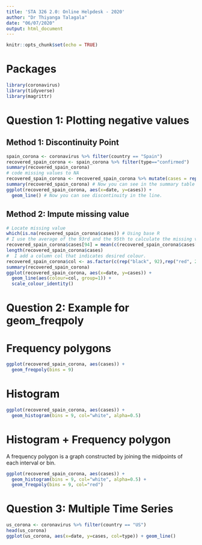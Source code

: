 ```yaml
---
title: 'STA 326 2.0: Online Helpdesk - 2020'
author: "Dr Thiyanga Talagala"
date: "06/07/2020"
output: html_document
---
```


```r
knitr::opts_chunk$set(echo = TRUE)
```

# Packages

```r
library(coronavirus)
library(tidyverse)
library(magrittr)

```

# Question 1: Plotting negative values

## Method 1: Discontinuity Point

```r

spain_corona <- coronavirus %>% filter(country == "Spain")
recovered_spain_corona <- spain_corona %>% filter(type=="confirmed")
summary(recovered_spain_corona)
# code missing values to NA
recovered_spain_corona <- recovered_spain_corona %>% mutate(cases = replace(cases, which(cases < 0), NA))
summary(recovered_spain_corona) # Now you can see in the summary table there are no negative values instead we have NA's
ggplot(recovered_spain_corona, aes(x=date, y=cases)) +
  geom_line() # Now you can see discontinuity in the line.
```

## Method 2: Impute missing value

```r
# Locate missing value
which(is.na(recovered_spain_corona$cases)) # Using base R
# I use the average of the 93rd and the 95th to calculate the missing value/negative value.
recovered_spain_corona$cases[94] = mean(c(recovered_spain_corona$cases[93], recovered_spain_corona$cases[95]))
length(recovered_spain_corona$cases)
#  I add a column col that indicates desired colour.
recovered_spain_corona$col <- as.factor(c(rep("black", 92),rep("red", 2), rep("black", 112-94)))
summary(recovered_spain_corona)
ggplot(recovered_spain_corona, aes(x=date, y=cases)) +
  geom_line(aes(colour=col, group=1)) + 
  scale_colour_identity()

```


# Question 2: Example for geom_freqpoly

# Frequency polygons

```r
ggplot(recovered_spain_corona, aes(cases)) +
  geom_freqpoly(bins = 9)
```

# Histogram

```r
ggplot(recovered_spain_corona, aes(cases)) +
  geom_histogram(bins = 9, col="white", alpha=0.5)
```

# Histogram + Frequency polygon

A frequency polygon is a graph constructed by joining the midpoints of each interval or bin.

```r
ggplot(recovered_spain_corona, aes(cases)) +
  geom_histogram(bins = 9, col="white", alpha=0.5) + 
  geom_freqpoly(bins = 9, col="red")
```

# Question 3: Multiple Time Series

```r
us_corona <- coronavirus %>% filter(country == "US")
head(us_corona)
ggplot(us_corona, aes(x=date, y=cases, col=type)) + geom_line()
```
